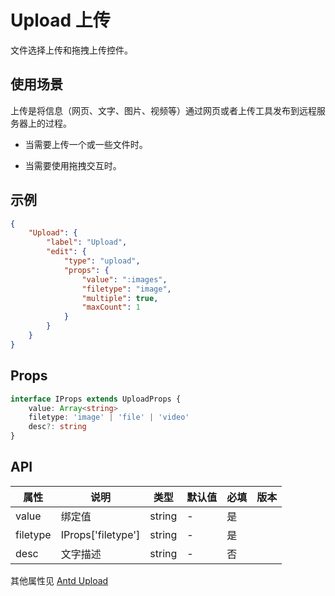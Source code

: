 # Upload 上传

文件选择上传和拖拽上传控件。

## 使用场景

上传是将信息（网页、文字、图片、视频等）通过网页或者上传工具发布到远程服务器上的过程。

- 当需要上传一个或一些文件时。

- 当需要使用拖拽交互时。

## 示例

```json
{
	"Upload": {
		"label": "Upload",
		"edit": {
			"type": "upload",
			"props": {
				"value": ":images",
				"filetype": "image",
				"multiple": true,
				"maxCount": 1
			}
		}
	}
}
```

## Props

```ts
interface IProps extends UploadProps {
	value: Array<string>
	filetype: 'image' | 'file' | 'video'
	desc?: string
}
```

## API

| 属性     | 说明               | 类型   | 默认值 | 必填 | 版本 |
| -------- | ------------------ | ------ | ------ | ---- | ---- |
| value    | 绑定值             | string | -      | 是   |      |
| filetype | IProps['filetype'] | string | -      | 是   |      |
| desc     | 文字描述           | string | -      | 否   |      |

其他属性见 [Antd Upload](https://ant-design.gitee.io/components/upload-cn/)
